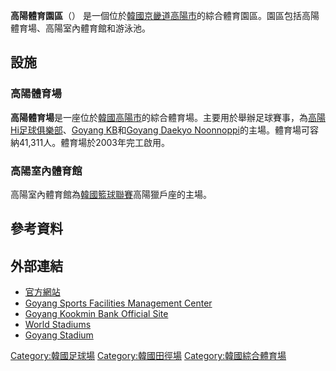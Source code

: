 {{Infobox stadium
| name = 高陽體育場
| image = [[File:Goyang_sta_1.JPG|250px]]
| location =[[韓國|韓國]][[高陽市|高陽市]]
| coordinates = {{coord|37|40|34.87|N|126|44|35.55|E|type:landmark}}
| opened = 2003年9月26日
| operator = [http://www.gys.or.kr/ Goyang City Facilities Management]
| cost = 120 billion won<ref>{{cite web |url=http://www.hani.co.kr/arti/SERIES/199/331275.html |title=올 24조 쏟아붓는 SOC ‘텅빈 컨벤션시설’ 꼴날라 |publisher=[[The_Hankyoreh|The Hankyoreh]] |accessdate=2009-01-04 |archive-date=2016-03-04 |archive-url=https://web.archive.org/web/20160304074827/http://www.hani.co.kr/arti/SERIES/199/331275.html |dead-url=no }}</ref>
| tenants = [[高陽Hi足球俱樂部|高陽Hi足球俱樂部]]<br>[[Goyang_KB_Kookmin_Bank_FC|Goyang KB Kookmin Bank]]<br>[[Goyang_Daekyo_Noonnoppi_WFC|Goyang Daekyo Noonnoppi]]<br>[[2014年亞洲運動會足球比賽|2014年亞洲運動會]]
 | seating_capacity = 41,311<ref>{{cite web |url=http://stadium.gys.or.kr/ |title=좌석안내 |publisher=Goyang City Facilities Management |accessdate=2009-01-15 |archive-date=2017-10-18 |archive-url=https://web.archive.org/web/20171018184758/http://stadium.gys.or.kr/ |dead-url=no }}</ref>
}}

'''高陽體育園區'''（{{lang-ko|고양종합운동장}}） 是一個位於[[韓國|韓國]][[京畿道|京畿道]][[高陽市|高陽市]]的綜合體育園區。園區包括高陽體育場、高陽室內體育館和游泳池。

== 設施 ==
=== 高陽體育場 ===
'''高陽體育場'''是一座位於[[韓國|韓國]][[高陽市|高陽市]]的綜合體育場。主要用於舉辦足球賽事，為[[高陽Hi足球俱樂部|高陽Hi足球俱樂部]]、[[Goyang_KB_Kookmin_Bank_FC|Goyang KB]]和[[Goyang_Daekyo_Noonnoppi_WFC|Goyang Daekyo Noonnoppi]]的主場。體育場可容納41,311人。體育場於2003年完工啟用。

=== 高陽室內體育館 ===
高陽室內體育館為[[韓國籃球聯賽|韓國籃球聯賽]]高陽獵戶座的主場。


==參考資料==
{{reflist}}

==外部連結==
* [http://stadium.gys.or.kr/ 官方網站] {{Wayback|url=http://stadium.gys.or.kr/ |date=20171018184758 }} {{ko icon}}
* [https://web.archive.org/web/20110722140836/http://www.gys.or.kr/use_info/php/use_info.php?content=stadium Goyang Sports Facilities Management Center] {{ko icon}}
* [http://money.kbstar.com/quics?asfilecode=5023&_nextPage=page=B004095 Goyang Kookmin Bank Official Site] {{Wayback|url=http://money.kbstar.com/quics?asfilecode=5023&_nextPage=page=B004095 |date=20120220141052 }} {{ko icon}}
* [https://web.archive.org/web/20090203113632/http://worldstadiums.com/stadium_pictures/asia/south_korea/kyonggi_do/goyang_stadium.shtml World Stadiums]
* [https://web.archive.org/web/20120327223802/http://allstadiums.ru/aziya/stadiony-yujnoy-korei/goyang-stadium.html Goyang Stadium] {{ru icon}}

{{coord|37|40|34.87|N|126|44|35.55|E|type:landmark|display=title}}


[[Category:韓國足球場|Category:韓國足球場]]
[[Category:韓國田徑場|Category:韓國田徑場]]
[[Category:韓國綜合體育場|Category:韓國綜合體育場]]